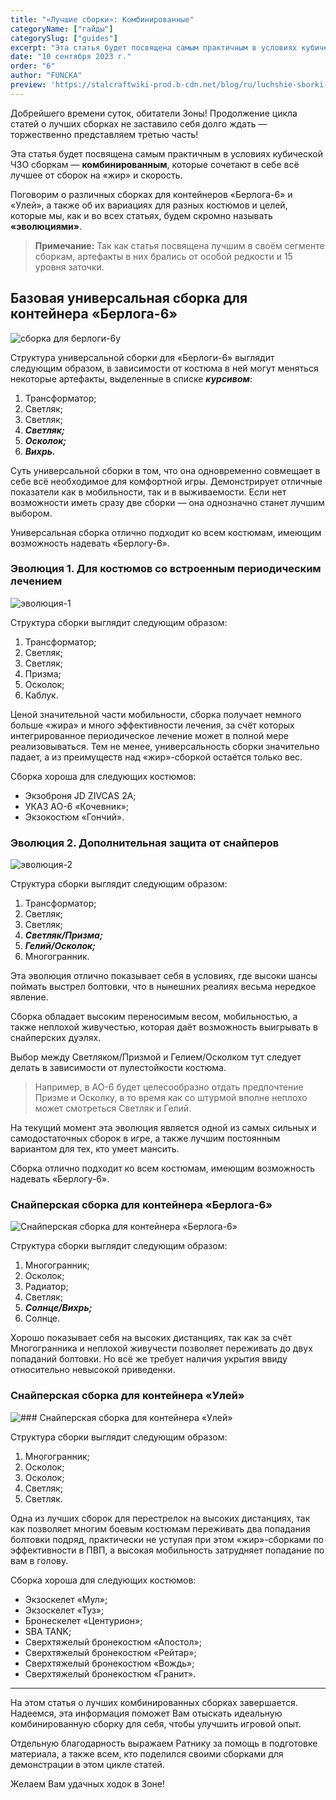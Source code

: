 ```yaml
---
title: "«Лучшие сборки»: Комбинированные"
categoryName: ["гайды"]
categorySlug: ["guides"]
excerpt: "Эта статья будет посвящена самым практичным в условиях кубической ЧЗО сборкам —  **комбинированным**, которые сочетают в себе всё лучшее от сборок на «жир» и скорость."
date: "10 сентября 2023 г."
order: "6"
author: "FUNCKA"
preview: 'https://stalcraftwiki-prod.b-cdn.net/blog/ru/luchshie-sborki-kombinirovanie/preview.png'
---
```


Добрейшего времени суток, обитатели Зоны! Продолжение цикла статей о лучших сборках не заставило себя долго ждать — торжественно представляем третью часть!

Эта статья будет посвящена самым практичным в условиях кубической ЧЗО сборкам —  **комбинированным**, которые сочетают в себе всё лучшее от сборок на «жир» и скорость.

Поговорим о различных сборках для контейнеров «Берлога-6» и «Улей», а также об их вариациях для разных костюмов и целей, которые мы, как и во всех статьях, будем скромно называть  **«эволюциями»**.

> **Примечание:**  Так как статья посвящена лучшим в своём сегменте сборкам, артефакты в них брались от особой редкости и 15 уровня заточки.

## Базовая универсальная сборка для контейнера «Берлога-6»

![сборка для берлоги-6у](https://stalcraftwiki-prod.b-cdn.net/blog/ru/luchshie-sborki-kombinirovanie/pic1.jpg)

Структура универсальной сборки для «Берлоги-6» выглядит следующим образом, в зависимости от костюма в ней могут меняться некоторые артефакты, выделенные в списке  **_курсивом_**:

1.  Трансформатор;
2.  Светляк;
3.  Светляк;
4.  **_Светляк;_**
5.  **_Осколок;_**
6.  **_Вихрь._**

Суть универсальной сборки в том, что она одновременно совмещает в себе всё необходимое для комфортной игры. Демонстрирует отличные показатели как в мобильности, так и в выживаемости. Если нет возможности иметь сразу две сборки — она однозначно станет лучшим выбором.

Универсальная сборка отлично подходит ко всем костюмам, имеющим возможность надевать «Берлогу-6».

### Эволюция 1. Для костюмов со встроенным периодическим лечением
![эволюция-1](https://stalcraftwiki-prod.b-cdn.net/blog/ru/luchshie-sborki-kombinirovanie/pic2.jpg)

Структура сборки выглядит следующим образом:

1.  Трансформатор;
2.  Светляк;
3.  Светляк;
4.  Призма;
5.  Осколок;
6.  Каблук.

Ценой значительной части мобильности, сборка получает немного больше «жира» и много эффективности лечения, за счёт которых интегрированное периодическое лечение может в полной мере реализовываться. Тем не менее, универсальность сборки значительно падает, а из преимуществ над «жир»-сборкой остаётся только вес.

Сборка хороша для следующих костюмов:

-   Экзоброня JD ZIVCAS 2A;
-   УКАЗ АО-6 «Кочевник»;
-   Экзокостюм «Гончий».

### Эволюция 2. Дополнительная защита от снайперов

![эволюция-2](https://stalcraftwiki-prod.b-cdn.net/blog/ru/luchshie-sborki-kombinirovanie/pic3.jpg)

Структура сборки выглядит следующим образом:

1.  Трансформатор;
2.  Светляк;
3.  Светляк;
4.  **_Светляк/Призма;_**
5.  **_Гелий/Осколок;_**
6.  Многогранник.

Эта эволюция отлично показывает себя в условиях, где высоки шансы поймать выстрел болтовки, что в нынешних реалиях весьма нередкое явление.

Сборка обладает высоким переносимым весом, мобильностью, а также неплохой живучестью, которая даёт возможность выигрывать в снайперских дуэлях.

Выбор между Светляком/Призмой и Гелием/Осколком тут следует делать в зависимости от пулестойкости костюма.

> Например, в АО-6 будет целесообразно отдать предпочтение Призме и Осколку, в то время как со штурмой вполне неплохо может смотреться Светляк и Гелий.

На текущий момент эта эволюция является одной из самых сильных и самодостаточных сборок в игре, а также лучшим постоянным вариантом для тех, кто умеет мансить.

Сборка отлично подходит ко всем костюмам, имеющим возможность надевать «Берлогу-6».

### Снайперская сборка для контейнера «Берлога-6»

![Снайперская сборка для контейнера «Берлога-6»](https://stalcraftwiki-prod.b-cdn.net/blog/ru/luchshie-sborki-kombinirovanie/pic4.jpg)

Структура сборки выглядит следующим образом:

1.  Многогранник;
2.  Осколок;
3.  Радиатор;
4.  Светляк;
5.  **_Солнце/Вихрь;_**
6.  Солнце.

Хорошо показывает себя на высоких дистанциях, так как за счёт Многогранника и неплохой живучести позволяет переживать до двух попаданий болтовки. Но всё же требует наличия укрытия ввиду относительно невысокой приведенки.

### Снайперская сборка для контейнера «Улей»

![### Снайперская сборка для контейнера «Улей»](https://stalcraftwiki-prod.b-cdn.net/blog/ru/luchshie-sborki-kombinirovanie/pic5.jpg)

Структура сборки выглядит следующим образом:

1.  Многогранник;
2.  Осколок;
3.  Осколок;
4.  Светляк;
5.  Светляк.

Одна из лучших сборок для перестрелок на высоких дистанциях, так как позволяет многим боевым костюмам переживать два попадания болтовки подряд, практически не уступая при этом «жир»-сборками по эффективности в ПВП, а высокая мобильность затрудняет попадание по вам в голову.

Сборка хороша для следующих костюмов:

-   Экзоскелет «Мул»;
-   Экзоскелет «Туз»;
-   Бронескелет «Центурион»;
-   SBA TANK;
-   Сверхтяжелый бронекостюм «Апостол»;
-   Сверхтяжелый бронекостюм «Рейтар»;
-   Сверхтяжелый бронекостюм «Вождь»;
-   Сверхтяжелый бронекостюм «Гранит».

---

На этом статья о лучших комбинированных сборках завершается. Надеемся, эта информация поможет Вам отыскать идеальную комбинированную сборку для себя, чтобы улучшить игровой опыт.

Отдельную благодарность выражаем Ратнику за помощь в подготовке материала, а также всем, кто поделился своими сборками для демонстрации в этом цикле статей.

Желаем Вам удачных ходок в Зоне!
